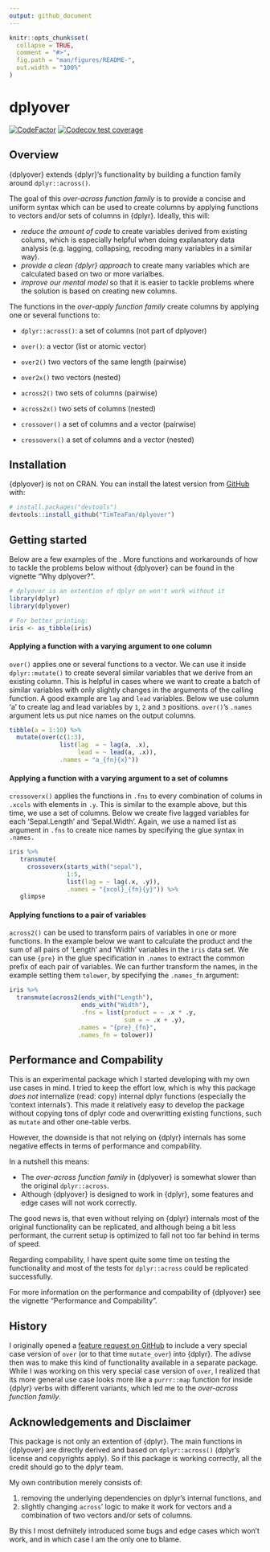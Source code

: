 ```yaml
---
output: github_document
---
```


<!-- README.md is generated from README.Rmd. Please edit that file -->

```r
knitr::opts_chunk$set(
  collapse = TRUE,
  comment = "#>",
  fig.path = "man/figures/README-",
  out.width = "100%"
)
```

# dplyover

<!-- badges: start -->
[![CodeFactor](https://www.codefactor.io/repository/github/timteafan/dplyover/badge)](https://www.codefactor.io/repository/github/timteafan/dplyover)
[![Codecov test coverage](https://codecov.io/gh/TimTeaFan/dplyover/branch/main/graph/badge.svg)](https://codecov.io/gh/TimTeaFan/dplyover?branch=main)
<!-- badges: end -->


## Overview
{dplyover} extends {dplyr}'s functionality by building a function family
around `dplyr::across()`.

The goal of this *over-across function family* is to provide a concise and uniform
syntax which can be used to create columns by applying functions to vectors and/or
sets of columns in {dplyr}. Ideally, this will:

- *reduce the amount of code* to create variables derived from existing colums, 
which is especially helpful when doing explanatory data analysis (e.g. lagging, 
collapsing, recoding many variables in a similar way). 
- *provide a clean {dplyr} approach* to create many variables which are calculated
based on two or more varialbes. 
- *improve our mental model* so that it is easier to tackle problems where the
solution is based on creating new columns.


The functions in the *over-apply function family* create columns by applying
one or several functions to:

 - `dplyr::across()`: a set of columns (not part of dplyover)
 - `over()`: a vector (list or atomic vector)

 - `over2()` two vectors of the same length (pairwise)
 - `over2x()` two vectors (nested)
 - `across2()` two sets of columns (pairwise)
 - `across2x()` two sets of columns (nested)
 - `crossover()` a set of columns and a vector (pairwise)
 - `crossoverx()` a set of columns and a vector (nested)


## Installation

{dplyover} is not on CRAN. You can install the latest version from 
[GitHub](https://github.com/) with:

``` r
# install.packages("devtools")
devtools::install_github("TimTeaFan/dplyover")
```

## Getting started

Below are a few examples of the <over-across function family>. More functions
and workarounds of how to tackle the problems below without {dplyover} can be
found in the vignette "Why dplyover?".

```r
# dplyover is an extention of dplyr on won't work without it
library(dplyr)
library(dplyover)

# For better printing:
iris <- as_tibble(iris)
```

#### Applying a function with a varying argument to one column

`over()` applies one or several functions to a vector. We can use it inside
`dplyr::mutate()` to create several similar variables that we derive from an
existing column. This is helpful in cases where we want to create a batch of
similar variables with only slightly changes in the arguments of the calling
function. A good example are `lag` and `lead` variables. Below we use column
'a' to create lag and lead variables by `1`, `2` and `3` positions.
`over()`'s `.names` argument lets us put nice names on the output columns.

```r
tibble(a = 1:10) %>%
  mutate(over(c(1:3),
              list(lag  = ~ lag(a, .x),
                   lead = ~ lead(a, .x)),
              .names = "a_{fn}{x}"))
```

#### Applying a function with a varying argument to a set of columns

`crossoverx()` applies the functions in `.fns` to every combination of colums in
`.xcols` with elements in `.y`. This is similar to the example above, but this time,
we use a set of columns. Below we create five lagged variables for each
'Sepal.Length' and 'Sepal.Width'. Again, we use a named list as argument in `.fns`
to create nice names by specifying the glue syntax in `.names.`

```r
iris %>%
   transmute(
     crossoverx(starts_with("sepal"),
                1:5,
                list(lag = ~ lag(.x, .y)),
                .names = "{xcol}_{fn}{y}")) %>%
   glimpse
```


#### Applying functions to a pair of variables

`across2()` can be used to transform pairs of variables in one or more functions.
In the example below we want to calculate the product and the sum of all pairs
of 'Length' and 'Width' variables in the `iris` data set. We can use `{pre}` in
the glue specification in `.names` to extract the common prefix of each pair of
variables. We can further transform the names, in the example setting them
`tolower`, by specifying the `.names_fn` argument:

```r
iris %>%
  transmute(across2(ends_with("Length"),
                    ends_with("Width"),
                    .fns = list(product = ~ .x * .y,
                                sum = ~ .x + .y),
                   .names = "{pre}_{fn}",
                   .names_fn = tolower))
```


## Performance and Compability

This is an experimental package which I started developing with my own use cases
in mind. I tried to keep the effort low, which is why this package *does not* 
internalize (read: copy) internal dplyr functions (especially the 'context internals').
This made it relatively easy to develop the package without copying tons of dplyr
code and overwritting existing functions, such as `mutate` and other one-table
verbs.

However, the downside is that not relying on {dplyr} internals has some negative
effects in terms of performance and compability.

In a nutshell this means:

 - The *over-across function family* in {dplyover} is somewhat slower than the
 original `dplyr::across`.
 - Although {dplyover} is designed to work in {dplyr}, some features and
 edge cases will not work correctly.
  
The good news is, that even without relying on {dplyr} internals most of the
original functionality can be replicated, and although being a bit less performant,
the current setup is optimized to fall not too far behind in terms of speed.

Regarding compability, I have spent quite some time on testing the functionality
and most of the tests for `dplyr::across` could be replicated successfully. 

For more information on the performance and compability of {dplyover} see the
vignette "Performance and Compability".


## History

I originally opened a
[feature request on GitHub](https://github.com/tidyverse/dplyr/issues/4834) to
include a very special case version of `over` (or to that time `mutate_over`)
into {dplyr}. The adivse then was to make this kind of functionality available
in a separate package. While I was working on this very special case version of
`over`, I realized that its more general use case looks more like a `purrr::map`
function for inside {dplyr} verbs with different variants, which led me to the
*over-across function family*.


## Acknowledgements and Disclaimer

This package is not only an extention of {dplyr}. The main functions in
{dplyover} are directly derived and based on `dplyr::across()` (dplyr's license
and copyrights apply). So if this package is working correctly, all the credit
should go to the dplyr team. 

My own contribution merely consists of: 

 1. removing the underlying dependencies on dplyr's internal functions, and
 2. slightly changing `across`' logic to make it work for vectors and a
combination of two vectors and/or sets of columns.

By this I most defniitely introduced some bugs and edge cases which won't work, 
and in which case I am the only one to blame.
